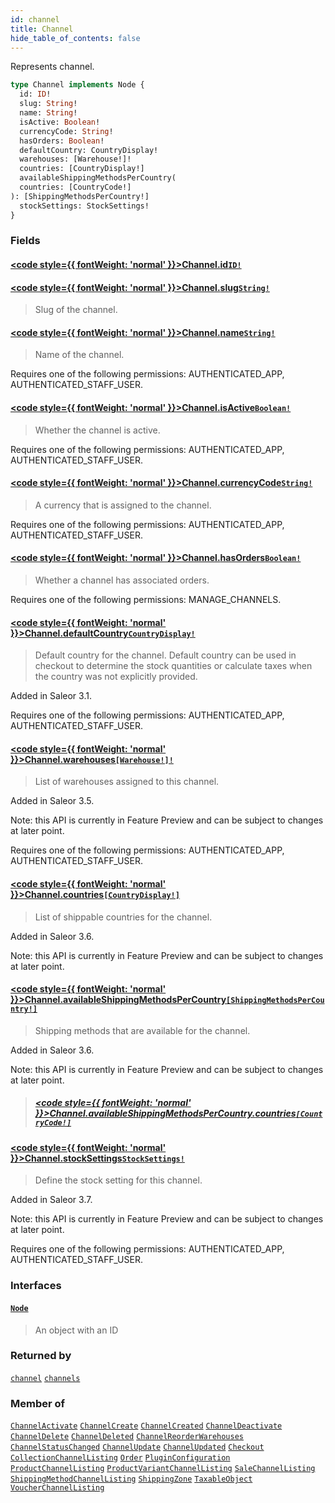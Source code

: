 ```yaml
---
id: channel
title: Channel
hide_table_of_contents: false
---
```








Represents channel.

```graphql
type Channel implements Node {
  id: ID!
  slug: String!
  name: String!
  isActive: Boolean!
  currencyCode: String!
  hasOrders: Boolean!
  defaultCountry: CountryDisplay!
  warehouses: [Warehouse!]!
  countries: [CountryDisplay!]
  availableShippingMethodsPerCountry(
  countries: [CountryCode!]
): [ShippingMethodsPerCountry!]
  stockSettings: StockSettings!
}
```


### Fields

#### [<code style={{ fontWeight: 'normal' }}>Channel.<b>id</b></code>](#)<Bullet />[`ID!`](../../../developer/api-reference/scalars/id) <Badge class="secondary" text="non-null"/> <Badge class="secondary" text="scalar"/>
> 
> 

#### [<code style={{ fontWeight: 'normal' }}>Channel.<b>slug</b></code>](#)<Bullet />[`String!`](../../../developer/api-reference/scalars/string) <Badge class="secondary" text="non-null"/> <Badge class="secondary" text="scalar"/>
> Slug of the channel.
> 

#### [<code style={{ fontWeight: 'normal' }}>Channel.<b>name</b></code>](#)<Bullet />[`String!`](../../../developer/api-reference/scalars/string) <Badge class="secondary" text="non-null"/> <Badge class="secondary" text="scalar"/>
> Name of the channel.

Requires one of the following permissions: AUTHENTICATED_APP, AUTHENTICATED_STAFF_USER.
> 

#### [<code style={{ fontWeight: 'normal' }}>Channel.<b>isActive</b></code>](#)<Bullet />[`Boolean!`](../../../developer/api-reference/scalars/boolean) <Badge class="secondary" text="non-null"/> <Badge class="secondary" text="scalar"/>
> Whether the channel is active.

Requires one of the following permissions: AUTHENTICATED_APP, AUTHENTICATED_STAFF_USER.
> 

#### [<code style={{ fontWeight: 'normal' }}>Channel.<b>currencyCode</b></code>](#)<Bullet />[`String!`](../../../developer/api-reference/scalars/string) <Badge class="secondary" text="non-null"/> <Badge class="secondary" text="scalar"/>
> A currency that is assigned to the channel.

Requires one of the following permissions: AUTHENTICATED_APP, AUTHENTICATED_STAFF_USER.
> 

#### [<code style={{ fontWeight: 'normal' }}>Channel.<b>hasOrders</b></code>](#)<Bullet />[`Boolean!`](../../../developer/api-reference/scalars/boolean) <Badge class="secondary" text="non-null"/> <Badge class="secondary" text="scalar"/>
> Whether a channel has associated orders.

Requires one of the following permissions: MANAGE_CHANNELS.
> 

#### [<code style={{ fontWeight: 'normal' }}>Channel.<b>defaultCountry</b></code>](#)<Bullet />[`CountryDisplay!`](../../../developer/api-reference/objects/country-display) <Badge class="secondary" text="non-null"/> <Badge class="secondary" text="object"/>
> Default country for the channel. Default country can be used in checkout to determine the stock quantities or calculate taxes when the country was not explicitly provided.

Added in Saleor 3.1.

Requires one of the following permissions: AUTHENTICATED_APP, AUTHENTICATED_STAFF_USER.
> 

#### [<code style={{ fontWeight: 'normal' }}>Channel.<b>warehouses</b></code>](#)<Bullet />[`[Warehouse!]!`](../../../developer/api-reference/objects/warehouse) <Badge class="secondary" text="non-null"/> <Badge class="secondary" text="object"/>
> List of warehouses assigned to this channel.

Added in Saleor 3.5.

Note: this API is currently in Feature Preview and can be subject to changes at later point.

Requires one of the following permissions: AUTHENTICATED_APP, AUTHENTICATED_STAFF_USER.
> 

#### [<code style={{ fontWeight: 'normal' }}>Channel.<b>countries</b></code>](#)<Bullet />[`[CountryDisplay!]`](../../../developer/api-reference/objects/country-display) <Badge class="secondary" text="list"/> <Badge class="secondary" text="object"/>
> List of shippable countries for the channel.

Added in Saleor 3.6.

Note: this API is currently in Feature Preview and can be subject to changes at later point.
> 

#### [<code style={{ fontWeight: 'normal' }}>Channel.<b>availableShippingMethodsPerCountry</b></code>](#)<Bullet />[`[ShippingMethodsPerCountry!]`](../../../developer/api-reference/objects/shipping-methods-per-country) <Badge class="secondary" text="list"/> <Badge class="secondary" text="object"/>
> Shipping methods that are available for the channel.

Added in Saleor 3.6.

Note: this API is currently in Feature Preview and can be subject to changes at later point.
> ##### [<code style={{ fontWeight: 'normal' }}>Channel.availableShippingMethodsPerCountry.<b>countries</b></code>](#)<Bullet />[`[CountryCode!]`](../../../developer/api-reference/enums/country-code) <Badge class="secondary" text="list"/> <Badge class="secondary" text="enum"/>
> 
> 

#### [<code style={{ fontWeight: 'normal' }}>Channel.<b>stockSettings</b></code>](#)<Bullet />[`StockSettings!`](../../../developer/api-reference/objects/stock-settings) <Badge class="secondary" text="non-null"/> <Badge class="secondary" text="object"/>
> Define the stock setting for this channel.

Added in Saleor 3.7.

Note: this API is currently in Feature Preview and can be subject to changes at later point.

Requires one of the following permissions: AUTHENTICATED_APP, AUTHENTICATED_STAFF_USER.
> 

### Interfaces

#### [`Node`](../../../developer/api-reference/interfaces/node) <Badge class="secondary" text="interface"/>
> An object with an ID
> 



### Returned by

[`channel`](../../../developer/api-reference/queries/channel)  <Badge class="secondary" text="query"/><Bullet />[`channels`](../../../developer/api-reference/queries/channels)  <Badge class="secondary" text="query"/>

### Member of

[`ChannelActivate`](../../../developer/api-reference/objects/channel-activate)  <Badge class="secondary" text="object"/><Bullet />[`ChannelCreate`](../../../developer/api-reference/objects/channel-create)  <Badge class="secondary" text="object"/><Bullet />[`ChannelCreated`](../../../developer/api-reference/objects/channel-created)  <Badge class="secondary" text="object"/><Bullet />[`ChannelDeactivate`](../../../developer/api-reference/objects/channel-deactivate)  <Badge class="secondary" text="object"/><Bullet />[`ChannelDelete`](../../../developer/api-reference/objects/channel-delete)  <Badge class="secondary" text="object"/><Bullet />[`ChannelDeleted`](../../../developer/api-reference/objects/channel-deleted)  <Badge class="secondary" text="object"/><Bullet />[`ChannelReorderWarehouses`](../../../developer/api-reference/objects/channel-reorder-warehouses)  <Badge class="secondary" text="object"/><Bullet />[`ChannelStatusChanged`](../../../developer/api-reference/objects/channel-status-changed)  <Badge class="secondary" text="object"/><Bullet />[`ChannelUpdate`](../../../developer/api-reference/objects/channel-update)  <Badge class="secondary" text="object"/><Bullet />[`ChannelUpdated`](../../../developer/api-reference/objects/channel-updated)  <Badge class="secondary" text="object"/><Bullet />[`Checkout`](../../../developer/api-reference/objects/checkout)  <Badge class="secondary" text="object"/><Bullet />[`CollectionChannelListing`](../../../developer/api-reference/objects/collection-channel-listing)  <Badge class="secondary" text="object"/><Bullet />[`Order`](../../../developer/api-reference/objects/order)  <Badge class="secondary" text="object"/><Bullet />[`PluginConfiguration`](../../../developer/api-reference/objects/plugin-configuration)  <Badge class="secondary" text="object"/><Bullet />[`ProductChannelListing`](../../../developer/api-reference/objects/product-channel-listing)  <Badge class="secondary" text="object"/><Bullet />[`ProductVariantChannelListing`](../../../developer/api-reference/objects/product-variant-channel-listing)  <Badge class="secondary" text="object"/><Bullet />[`SaleChannelListing`](../../../developer/api-reference/objects/sale-channel-listing)  <Badge class="secondary" text="object"/><Bullet />[`ShippingMethodChannelListing`](../../../developer/api-reference/objects/shipping-method-channel-listing)  <Badge class="secondary" text="object"/><Bullet />[`ShippingZone`](../../../developer/api-reference/objects/shipping-zone)  <Badge class="secondary" text="object"/><Bullet />[`TaxableObject`](../../../developer/api-reference/objects/taxable-object)  <Badge class="secondary" text="object"/><Bullet />[`VoucherChannelListing`](../../../developer/api-reference/objects/voucher-channel-listing)  <Badge class="secondary" text="object"/>



